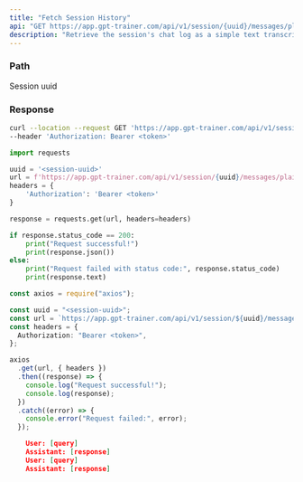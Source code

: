 ```yaml
---
title: "Fetch Session History"
api: "GET https://app.gpt-trainer.com/api/v1/session/{uuid}/messages/plain-text"
description: "Retrieve the session's chat log as a simple text transcript."
---
```


### Path

<ParamField path="uuid" type="string" required>
  Session uuid
</ParamField>

### Response

<ResponseField name="Plain Text" type="string" />

<RequestExample>

```bash Curl
curl --location --request GET 'https://app.gpt-trainer.com/api/v1/session/{uuid}/messages/plain-text' \
--header 'Authorization: Bearer <token>'
```

```py Python
import requests

uuid = '<session-uuid>'
url = f'https://app.gpt-trainer.com/api/v1/session/{uuid}/messages/plain-text'
headers = {
    'Authorization': 'Bearer <token>'
}

response = requests.get(url, headers=headers)

if response.status_code == 200:
    print("Request successful!")
    print(response.json())
else:
    print("Request failed with status code:", response.status_code)
    print(response.text)
```

```ts JavaScript
const axios = require("axios");

const uuid = "<session-uuid>";
const url = `https://app.gpt-trainer.com/api/v1/session/${uuid}/messages/plain-text`;
const headers = {
  Authorization: "Bearer <token>",
};

axios
  .get(url, { headers })
  .then((response) => {
    console.log("Request successful!");
    console.log(response);
  })
  .catch((error) => {
    console.error("Request failed:", error);
  });
```

</RequestExample>

<ResponseExample>

```json Response
    User: [query]
    Assistant: [response]
    User: [query]
    Assistant: [response]
```

</ResponseExample>
